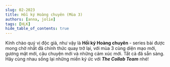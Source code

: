```yaml
---
slug: 02-2023
title: Hồi ký Hoàng chuyên (Mùa 3)
authors: [anna, jolie]
tags: [HLK]
hide_table_of_contents: true
---
```


Kính chào quý vị độc giả, như vậy là **Hồi ký Hoàng chuyên** - series bài được mong chờ nhất đã chính thức quay trở lại, với mùa 3 cùng diện mạo mới, gương mặt mới, câu chuyện mới và những cảm xúc mới. Tất cả đã sẵn sàng. Hãy cùng nhau sống lại những miền ký ức với **_The Collab Team_** nhé!

<!-- truncate -->


<Tabs lazy>
  <TabItem value="one" label="Kỳ 1">
    <FirstPost />
  </TabItem>
  <TabItem value="two" label="Kỳ 2">
    <SecondPost />
  </TabItem>
  <TabItem value="three" label="Kỳ 3">
    <ThirdPost />
  </TabItem>
  <TabItem value="four" label="Kỳ 4">
    <FourthPost />
  </TabItem>
  <TabItem value="five" label="Kỳ 5" default>
    <FinalPost />
  </TabItem>
</Tabs>
